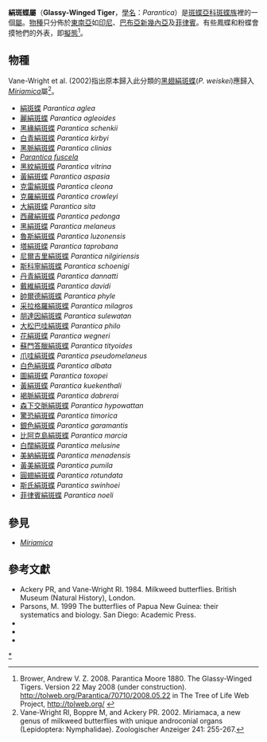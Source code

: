 {{NoteTA
|G1=Butterfly
}}
{{Automatic Taxobox
| name = 絹斑蝶屬
| image = Parantica sita 07.jpg
| image_width = 240px
| image_caption = [[大絹斑蝶|大絹斑蝶]] ''Parantica sita''
| taxon = Parantica
| genus_authority = Moore, 1980
| type_species = [[絹斑蝶|絹斑蝶]]<br />''Papilio aglea''
| type_species_authority = Stoll, [1782]
| subdivision_ranks = 種
| subdivision =
共42種，詳見正文。
| synonyms =
* ''Chittira'' <small>Moore 1880</small>
* ''Lintorata'' <small>Moore 1883</small>
* ''Caduga'' <small>Moore 1882</small>
* ''Ravadeba'' <small>Moore 1883</small>
* ''Phirdana'' <small>Moore 1883</small>
* ''Bahora'' <small>Moore 1883</small>
* ''Asthipa'' <small>Moore 1883</small>
* ''Mangalisa'' <small>Moore 1883</small>
* ''Badacara'' <small>Moore 1890</small>
* ''Chlorochropsis'' <small>Rothschild 1892</small>
}}

'''絹斑蝶屬'''（'''Glassy-Winged Tiger'''，[[學名|學名]]：''Parantica''）是[[斑蝶亞科|斑蝶亞科]][[斑蝶族|斑蝶族]]裡的一個[[屬|屬]]。[[物種|物種]]只分佈於[[東南亞|東南亞]]如[[印尼|印尼]]、[[巴布亞新幾內亞|巴布亞新幾內亞]]及[[菲律賓|菲律賓]]。有些鳳蝶和粉蝶會摸牠們的外表，即[[擬態|擬態]]<ref>Brower, Andrew V. Z. 2008. Parantica Moore 1880. The Glassy-Winged Tigers. Version 22 May 2008 (under construction). http://tolweb.org/Parantica/70710/2008.05.22 {{Wayback|url=http://tolweb.org/Parantica/70710/2008.05.22 |date=20191201003500 }} in The Tree of Life Web Project, http://tolweb.org/ {{Wayback|url=http://tolweb.org/ |date=20110515100516 }}</ref>。

== 物種 ==
Vane-Wright et al. (2002)指出原本歸入此分類的[[黑翅絹斑蝶|黑翅絹斑蝶]](''P. weiskei'')應歸入''[[Miriamica|Miriamica]]''屬<ref>Vane-Wright RI, Boppre M, and Ackery PR. 2002. Miriamaca, a new genus of milkweed butterflies with unique androconial organs (Lepidoptera: Nymphalidae). Zoologischer Anzeiger 241: 255-267.</ref>。
* [[絹斑蝶|絹斑蝶]] ''Parantica aglea''
* [[麗絹斑蝶|麗絹斑蝶]] ''Parantica agleoides''
* [[黑緣絹斑蝶|黑緣絹斑蝶]] ''Parantica schenkii''
* [[白青絹斑蝶|白青絹斑蝶]] ''Parantica kirbyi''
* [[黑脈絹斑蝶|黑脈絹斑蝶]] ''Parantica clinias''
* ''[[Parantica_fuscela|Parantica fuscela]]''
* [[黑紋絹斑蝶|黑紋絹斑蝶]] ''Parantica vitrina''
* [[黃絹斑蝶|黃絹斑蝶]] ''Parantica aspasia''
* [[克雷絹斑蝶|克雷絹斑蝶]] ''Parantica cleona''
* [[克羅絹斑蝶|克羅絹斑蝶]] ''Parantica crowleyi''
* [[大絹斑蝶|大絹斑蝶]] ''Parantica sita''
* [[西藏絹斑蝶|西藏絹斑蝶]] ''Parantica pedonga''
* [[黑絹斑蝶|黑絹斑蝶]] ''Parantica melaneus''
* [[魯斯絹斑蝶|魯斯絹斑蝶]] ''Parantica luzonensis''
* [[塔絹斑蝶|塔絹斑蝶]] ''Parantica taprobana''
* [[尼爾吉里絹斑蝶|尼爾吉里絹斑蝶]] ''Parantica nilgiriensis''
* [[斯科寧絹斑蝶|斯科寧絹斑蝶]] ''Parantica schoenigi''
* [[丹青絹斑蝶|丹青絹斑蝶]] ''Parantica dannatti''
* [[戴維絹斑蝶|戴維絹斑蝶]] ''Parantica davidi''
* [[帥爾德絹斑蝶|帥爾德絹斑蝶]] ''Parantica phyle''
* [[采拉格羅絹斑蝶|采拉格羅絹斑蝶]] ''Parantica milagros''
* [[朋達因絹斑蝶|朋達因絹斑蝶]] ''Parantica sulewatan''
* [[大松巴哇絹斑蝶|大松巴哇絹斑蝶]] ''Parantica philo''
* [[花絹斑蝶|花絹斑蝶]] ''Parantica wegneri''
* [[蘇門答臘絹斑蝶|蘇門答臘絹斑蝶]] ''Parantica tityoides''
* [[爪哇絹斑蝶|爪哇絹斑蝶]] ''Parantica pseudomelaneus''
* [[白色絹斑蝶|白色絹斑蝶]] ''Parantica albata''
* [[圖絹斑蝶|圖絹斑蝶]] ''Parantica toxopei''
* [[黃絹斑蝶|黃絹斑蝶]] ''Parantica kuekenthali''
* [[褐脈絹斑蝶|褐脈絹斑蝶]] ''Parantica dabrerai''
* [[森下交脈絹斑蝶|森下交脈絹斑蝶]] ''Parantica hypowattan''
* [[驚恐絹斑蝶|驚恐絹斑蝶]] ''Parantica timorica''
* [[銀色絹斑蝶|銀色絹斑蝶]] ''Parantica garamantis''
* [[比阿克島絹斑蝶|比阿克島絹斑蝶]] ''Parantica marcia''
* [[白闊絹斑蝶|白闊絹斑蝶]] ''Parantica melusine''
* [[美納絹斑蝶|美納絹斑蝶]] ''Parantica menadensis''
* [[黃美絹斑蝶|黃美絹斑蝶]] ''Parantica pumila''
* [[圓翅絹斑蝶|圓翅絹斑蝶]] ''Parantica rotundata''
* [[斯氏絹斑蝶|斯氏絹斑蝶]] ''Parantica swinhoei''
* [[菲律賓絹斑蝶|菲律賓絹斑蝶]] ''Parantica noeli''

== 參見 ==
* ''[[Miriamica|Miriamica]]''

== 參考文獻 ==
<references/>
* Ackery PR, and Vane-Wright RI. 1984. Milkweed butterflies. British Museum (Natural History), London.
* Parsons, M. 1999 The butterflies of Papua New Guinea: their systematics and biology. San Diego: Academic Press.
* {{Cite book | author = 徐堉峰 | title = 《臺灣蝴蝶圖鑑．下【蛺蝶】》 | location = 台灣 | publisher = 晨星出版有限公司 | date = 2013年3月10日 | ISBN = 9789861776682 | language= zh-hant }}
* {{Cite book | author = 呂至堅、陳建仁 | title = 《蝴蝶生活史圖鑑》 | location = 台灣 | publisher = 晨星出版有限公司 | date = 2014年3月23日 | ISBN = 9789861777849 | language= zh-hant }}
* {{Cite book | author = 寿建新 周尧 李宇飞 | title = 世界蝴蝶分類名錄 | location = 中國 | publisher = 陝西科學技術出版社 | date = 2006-04-01 | ISBN = 9787536936768 | language= zh-hans }}

{{Commons category|Parantica}}
{{Wikispecies|Parantica}}

{{斑蝶亞科}}
{{Taxonbar|from=Q1952310}}

[[Category:絹斑蝶屬|*]]